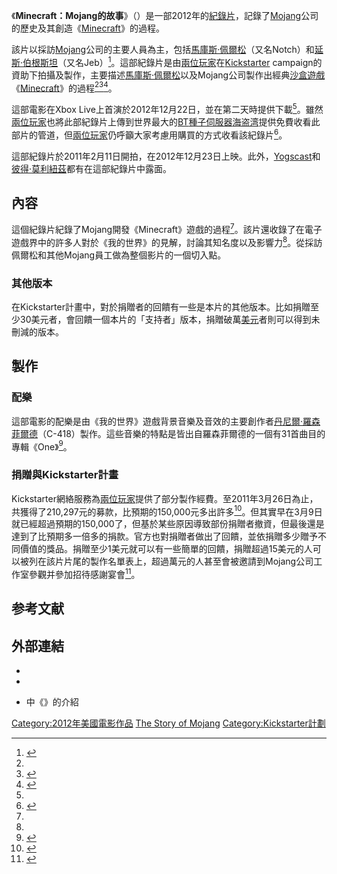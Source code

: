 {{Rough translation}}
{{noteTA
| G1 = Games
| G2 = Minecraft
}}
{{Infobox film
| name           = Minecraft：Mojang的故事
| image          = Minecraftthestoryofmojangposter.jpg
| caption        = 紀錄片DVD封面
| director       = {{link-en|保羅·歐文斯|Paul Owens}}
| producer       = {{plainlist|
*[[兩位玩家製作|兩位玩家製作]]
*{{link-en|保羅·雷泛玲|Paul Levering}}
*{{link-en|彼得·德·波錫耳|Peter De Bourcier}}
*{{link-en|伯尼伯恩斯|Burnie Burns}}<ref name="imdb page">{{cite web | url=http://www.imdb.com/title/tt2087878/fullcredits?ref_=tt_cl_sm#cast | title=Minecraft: The Story of Mojang: (2012) Full Cast & Crew | work=[[Internet_Movie_Database|Internet Movie Database]] | accessdate=2016-01-20 | ref=7 | archive-date=2016-04-02 | archive-url=https://web.archive.org/web/20160402012355/http://www.imdb.com/title/tt2087878/fullcredits?ref_=tt_cl_sm#cast | dead-url=no }}</ref> }}
| writer         = 
| screenplay     = 
| story          = 
| based_on       = <!-- {{based on|title of the original work|writer of the original work}} -->
| narrator       = 
| starring       = {{Plainlist|
*[[馬庫斯·阿列克謝·泊松|馬庫斯·阿列克謝·泊松]]
*{{link-en|邁克·克拉胡利克|Mike Krahulik}}
*[[Jerry_Holkins|傑里·霍普金斯]]
*{{link-en|傑夫·基斯利|Geoff Keighley}}
*洛根德克爾
*斯蒂芬·圖提勒
*埃文·拉赫蒂
*Minecraft教師
*{{link-en|亞當·蒙托亞|Adam Montoya}}
*勒·薛夫特
*保羅·蘇亞雷斯·JR
*[[Yogscast|Yogscast]]
*[[延斯·伯根斯坦|延斯·伯根斯坦]]
*{{link-en|克里斯·海克爾|Chris Hecker}}
*[[托德·霍華德|托德·霍華德]]
*[[提姆·謝弗|提姆·謝弗]]
*[[彼得·莫利紐茲|彼得·莫利紐茲]]
}}
| music          = [[丹尼爾·羅森菲爾德|丹尼爾·羅森菲爾德]]
| cinematography = 
| editing        = 
| studio         = [[兩位玩家製作|兩位玩家製作]]<ref name="pcgamer - trailer"/>
| distributor    = [[兩位玩家製作|兩位玩家製作]]
| released       = {{Film date|2012|12|22|}}
| runtime        = 104 分鐘
| country        = 美國
| language       = 英語
| budget         = $150,000 USD<ref name="$210,298 USD"/>
| gross          = 
| website       = {{Url|http://www.2playerproductions.com/projects/minecraft}}
}}
《'''Minecraft：Mojang的故事'''》（{{lang-en|''-{Minecraft: The Story of Mojang}-''}}）是一部2012年的[[紀錄片|紀錄片]]，記錄了[[Mojang|Mojang]]公司的歷史及其創造《[[Minecraft|Minecraft]]》的過程。

該片以採訪[[Mojang|Mojang]]公司的主要人員為主，包括[[馬庫斯·佩爾松|馬庫斯·佩爾松]]（又名Notch）和[[延斯·伯根斯坦|延斯·伯根斯坦]]（又名Jeb）<ref name="2pp">{{cite web|url=http://www.2playerproductions.com/projects/minecraft|title=Minecraft|work=[[2_Player_Productions|2 Player Productions]]|accessdate=2013-01-03|deadurl=yes|archiveurl=https://web.archive.org/web/20160119214304/http://www.2playerproductions.com/projects/minecraft|archivedate=2016-01-19}}</ref>。這部紀錄片是由[[兩位玩家製作|兩位玩家]]在[[Kickstarter|Kickstarter]] campaign的資助下拍攝及製作，主要描述[[馬庫斯·佩爾松|馬庫斯·佩爾松]]以及Mojang公司製作出經典[[沙盒遊戲|沙盒遊戲]]《[[Minecraft|Minecraft]]》的過程<ref name="2pp"/><ref name="pcgamer - trailer">{{cite web|url=http://www.pcgamer.com/2012/12/18/minecraft-the-story-of-mojang-release-trailer-film-out-sunday/|title=Minecraft: The Story of Mojang release trailer; film out Sunday|work=[[PC_Gamer|PC Gamer]]|publisher=[[Future_plc|Future plc]]|first=Phil|last=Savage|date=2012-12-18|accessdate=2013-01-03|archive-date=2013-05-31|archive-url=https://www.webcitation.org/6H1Q28Y3v?url=http://www.pcgamer.com/2012/12/18/minecraft-the-story-of-mojang-release-trailer-film-out-sunday/|dead-url=no}}</ref><ref name="kickstarter">{{cite web|url=http://www.kickstarter.com/projects/2pp/minecraft-the-story-of-mojang|title=Minecraft: The Story of Mojang|work=[[Kickstarter|Kickstarter]]|accessdate=2013-01-03|archive-date=2013-05-31|archive-url=https://www.webcitation.org/6H1Q3uaPb?url=http://www.kickstarter.com/projects/2pp/minecraft-the-story-of-mojang|dead-url=no}}</ref>。

這部電影在Xbox Live上首演於2012年12月22日，並在第二天時提供下載<ref name="pcgamer - trailer"/>。雖然[[兩位玩家製作|兩位玩家]]也將此部紀錄片上傳到世界最大的[[BitTorrent協定|BT]][[BitTorrent_tracker|種子伺服器]][[海盗湾|海盗湾]]提供免費收看此部片的管道，但[[兩位玩家製作|兩位玩家]]仍呼籲大家考慮用購買的方式收看該紀錄片<ref>{{cite web|url=http://www.joystiq.com/2012/12/22/2-player-productions-upload-minecraft-the-story-of-mojang-to/|title=2 Player Productions uploads 'Minecraft: The Story of Mojang' to The Pirate Bay|work=[[Joystiq|Joystiq]]|publisher=[[AOL|AOL]]|first=Jordan|last=Mallory|date=2012-12-22|accessdate=2013-01-03|archive-url=https://www.webcitation.org/6H1Q4lJF7?url=http://www.joystiq.com/2012/12/22/2-player-productions-upload-minecraft-the-story-of-mojang-to/|archive-date=2013-05-31|dead-url=yes}}</ref>。

這部紀錄片於2011年2月11日開拍，在2012年12月23日上映。此外，[[Yogscast|Yogscast]]和[[彼得·莫利紐茲|彼得·莫利紐茲]]都有在這部紀錄片中露面。

== 內容 ==
這個紀錄片紀錄了Mojang開發《Minecraft》遊戲的過程<ref name="2pp" />。該片還收錄了在電子遊戲界中的許多人對於《我的世界》的見解，討論其知名度以及影響力<ref name="2pp" />。從採訪佩爾松和其他Mojang員工做為整個影片的一個切入點。
=== 其他版本 ===
在Kickstarter計畫中，對於捐贈者的回饋有一些是本片的其他版本。比如捐贈至少30美元者，會回饋一個本片的「支持者」版本，捐贈破萬[[美元|美元]]者則可以得到未刪減的版本。

== 製作 ==
=== 配樂 ===
這部電影的配樂是由《我的世界》遊戲背景音樂及音效的主要創作者[[丹尼爾·羅森菲爾德|丹尼爾·羅森菲爾德]]（C-418）製作。這些音樂的特點是皆出自羅森菲爾德的一個有31首曲目的專輯《One》<ref>{{cite web | title = C418 Minecraft | url = http://c418.bandcamp.com/album/one/ | website = Bandcamp.com | publisher = [[Bandcamp|Bandcamp]] | accessdate = 2016-01-20 | archive-date = 2016-01-19 | archive-url = https://web.archive.org/web/20160119170041/http://c418.bandcamp.com/album/one | dead-url = no }}</ref>。

=== 捐贈與Kickstarter計畫 ===
Kickstarter網絡服務為[[兩位玩家製作|兩位玩家]]提供了部分製作經費。至2011年3月26日為止，共獲得了210,297元的募款，比預期的150,000元多出許多<ref name="$210,298 USD">{{cite web | url = https://www.kickstarter.com/projects/2pp/minecraft-the-story-of-mojang/updates | title = Minecraft: The Story of Mojang Successfully raised $210,298 USD with 3,631 backers | website = [[kickstarter|kickstarter]] | date = 2011-03-26 | accessdate = 2016-03-24 | archive-date = 2016-04-06 | archive-url = https://web.archive.org/web/20160406012936/https://www.kickstarter.com/projects/2pp/minecraft-the-story-of-mojang/updates | dead-url = no }}</ref>。但其實早在3月9日就已經超過預期的150,000了，但基於某些原因導致部份捐贈者撤資，但最後還是達到了比預期多一倍多的捐款。官方也對捐贈者做出了回饋，並依捐贈多少贈予不同價值的獎品。捐贈至少1美元就可以有一些簡單的回饋，捐贈超過15美元的人可以被列在該片片尾的製作名單表上，超過萬元的人甚至會被邀請到Mojang公司工作室參觀并參加招待感謝宴會<ref>{{cite web | url = http://socialcompare.com/en/review/minecraft-the-story-of-mojang-project-by-2-player-productions-q4d6o2o | title = Minecraft: The Story of Mojang Project by 2 Player Productions | website = socialcompare.com | date = 2011-05-23 | accessdate = 2016-03-26 | archive-date = 2016-04-12 | archive-url = https://web.archive.org/web/20160412080141/http://socialcompare.com/en/review/minecraft-the-story-of-mojang-project-by-2-player-productions-q4d6o2o | dead-url = no }}</ref>。

==参考文献==
{{reflist}}

== 外部連結 ==
*{{official website|http://www.2playerproductions.com/projects/minecraft}}
*{{IMDb title|id=2087878|title=Minecraft: The Story of Mojang}}
*{{mcwiki}}中《{{mcwiki|Minecraft:Mojang故事}}》的介紹 {{zh}}

{{Minecraft}}
{{DEFAULTSORT:Minecraft: The Story of Mojang}}
[[Category:2012年美國電影作品|Category:2012年美國電影作品]]
[[Category:我的世界|The Story of Mojang]]
[[Category:Kickstarter計劃|Category:Kickstarter計劃]]